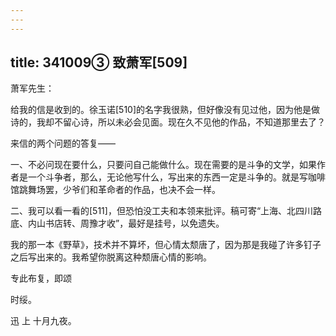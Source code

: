 ```yaml
---
---
---
```

title: 341009③ 致萧军[509]
---




萧军先生：

给我的信是收到的。徐玉诺[510]的名字我很熟，但好像没有见过他，因为他是做诗的，我却不留心诗，所以未必会见面。现在久不见他的作品，不知道那里去了？

来信的两个问题的答复——

一、不必问现在要什么，只要问自己能做什么。现在需要的是斗争的文学，如果作者是一个斗争者，那么，无论他写什么，写出来的东西一定是斗争的。就是写咖啡馆跳舞场罢，少爷们和革命者的作品，也决不会一样。

二、我可以看一看的[511]，但恐怕没工夫和本领来批评。稿可寄“上海、北四川路底、内山书店转、周豫才收”，最好是挂号，以免遗失。

我的那一本《野草》，技术并不算坏，但心情太颓唐了，因为那是我碰了许多钉子之后写出来的。我希望你脱离这种颓唐心情的影响。

专此布复，即颂

时绥。

迅 上 十月九夜。